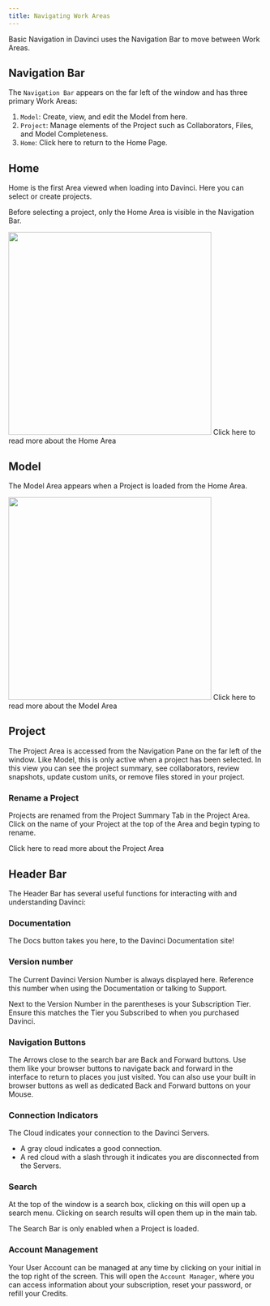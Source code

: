 ```yaml
---
title: Navigating Work Areas
---
```


Basic Navigation in Davinci uses the Navigation Bar to move between Work Areas.

## Navigation Bar
The `Navigation Bar` appears on the far left of the window and has three primary Work Areas:

1. `Model`: Create, view, and edit the Model from here.
2. `Project`: Manage elements of the Project such as Collaborators, Files, and Model Completeness.
3. `Home`: Click here to return to the Home Page.




## Home
Home is the first Area viewed when loading into Davinci. Here you can select or create projects.

<Note>Before selecting a project, only the Home Area is visible in the Navigation Bar.</Note>

<Frame>
  <img height="400" noZoom src="/images/home_with_project.png" /> 
</Frame>

<Card title="Home Area" horizontal icon="link" href="/sections/user-guide/navigating/home.mdx">
  Click here to read more about the Home Area
</Card>


## Model
The Model Area appears when a Project is loaded from the Home Area.

<Frame>
  <img height="400" noZoom src="/images/workspace_overviewv3.png" /> 
</Frame>

<Card title="Model Area" horizontal icon="link" href="/sections/user-guide/navigating/model.mdx" >
  Click here to read more about the Model Area
</Card>



## Project 
The Project Area is accessed from the Navigation Pane on the far left of the window. Like Model, this is only active when a project has been selected. In this view you can see the project summary, see collaborators, review snapshots, update custom units, or remove files stored in your project. 

### Rename a Project
Projects are renamed from the Project Summary Tab in the Project Area. Click on the name of your Project at the top of the Area and begin typing to rename.

<Card title="Project Area" horizontal icon="link" href="/sections/user-guide/navigating/project.mdx" >
  Click here to read more about the Project Area
</Card>


## Header Bar
The Header Bar has several useful functions for interacting with and understanding Davinci:

### Documentation
The Docs button takes you here, to the Davinci Documentation site!

### Version number
The Current Davinci Version Number is always displayed here. Reference this number when using the Documentation or talking to Support.

Next to the Version Number in the parentheses is your Subscription Tier. Ensure this matches the Tier you Subscribed to when you purchased Davinci.

### Navigation Buttons
The Arrows close to the search bar are Back and Forward buttons. Use them like your browser buttons to navigate back and forward in the interface to return to places you just visited. You can also use your built in browser buttons as well as dedicated Back and Forward buttons on your Mouse.

### Connection Indicators
The Cloud indicates your connection to the Davinci Servers. 
- A gray cloud indicates a good connection. 
- A red cloud with a slash through it indicates you are disconnected from the Servers.

### Search
At the top of the window is a search box, clicking on this will open up a search menu. Clicking on search results will open them up in the main tab. 

<Note>The Search Bar is only enabled when a Project is loaded.</Note>

### Account Management
Your User Account can be managed at any time by clicking on your initial in the top right of the screen. This will open the `Account Manager`, where you can access information about your subscription, reset your password, or refill your Credits.